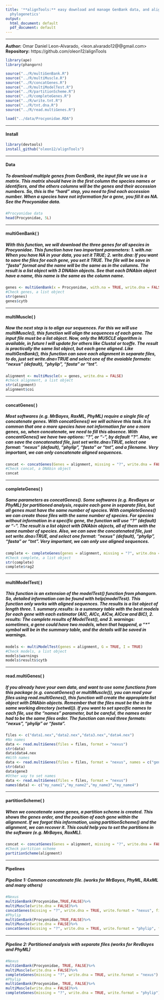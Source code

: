 ```yaml
---
title: '**alignTools:** easy download and manage GenBank data, and alignments for
  phylogenetics'
output:
  html_document: default
  pdf_document: default
---
```

***
**Author:** Omar Daniel Leon-Alvarado, <leon.alvarado12@@gmail.com> <br>
**Repository:** https://github.com/oleon12/alignTools

```r
library(ape)
library(phangorn)

source("../R/multiGenBank.R")
source("../R/multiMuscle.R")
source("../R/concatGenes.R")
source("../R/multiModelTest.R")
source("../R/partitionScheme.R")
source("../R/completeGenes.R")
source("../R/write.tnt.R")
source("../R/tnt.dna.R")
source("../R/read.multiGenes.R")

load("../data/Procyonidae.RDA")
```
***
#### **Install**
```r
library(devtools)
install_github("oleon12/alignTools")
```
***
#### **Data**
##### To download multiple genes from GenBank, the input file we use is a matrix. This matrix should have in the first column the species names or identifiers, and the others columns will be the genes and their accession numbers. So, this is the "hard" step, you need to find each accession number. When a species have not information for a gene, you fill it as NA. See the Procyonidae data.  
```r
#Procyonidae data
head(Procyonidae, 5L)
```
***
#### **multiGenBank( )**  
##### With this function, we will download the three genes for all species in Procyonidae. This function have two important parameters: 1. with.na: When you have NA in your data, you set it TRUE; 2. write.dna: If you want to save the files for each gene, you set it TRUE. The file will be save in "fasta" format and the name will be the same as in the columns. The result is a list object with 3 DNAbin objects. See that each DNAbin object have a name, this name is the same as the column name. 
```r
genes <- multiGenBank(x = Procyonidae, with.na = TRUE, write.dna = FALSE)
#Check genes, a list object
str(genes)
genes$cytb
```
***
#### **multiMuscle( )**
##### Now the next step is to align our sequences. For this we will use multiMuscle(), this function will align the sequences of each gene. The input file must be a list object. Now, only the MUSCLE algorithm is available, in future I will update for others like Clustal or tcoffe. The result is practically the same list object, but each gene aligned. Like multiGenBank(), this function can save each alignment in separate files, to do, just set write.dna=TRUE and select one of the avaiable formats: "nexus" (default), "phylip", "fasta" or "tnt".
```r
alignment <- multiMuscle(x = genes, write.dna = FALSE)
#check alignment, a list object
str(alignment)
alignment$coi
```
***
#### **concatGenes( )**
##### Most softwares (e.g. MrBayes, RaxML, PhyML) require a single file of concatenate genes. With concatGenes() we will achieve this task. It is common that one o more species have not information for one o more genes, so, when concatenate, we need to fill this absence. With concantGenes() we have two options: "?", or "-", by default "?". Also, we can save the concatenated file, just set write.dna=TRUE, select one format: "nexus" (default), "phylip", "fasta" or "tnt", and a filename. Very important, we can only concatenate aligned sequences. 
```r
concat <- concatGenes(Genes = alignment, missing = "?", write.dna = FALSE)
#Check concat, a DNAbin object
concat
```
***
#### **completeGenes( )**
##### Same parameters as concatGenes(). Some softwares (e.g. RevBayes or PhyML) for partitioned analysis, require each gene in separate files, but all genes must have the same number of species. With completeGenes() we can create those files with the same number of species. For species without information in a specific gene, the function will use "?" (default) or "-". The result is a list object with DNAbin objects, all of them with the same number of species. Also, we can save the concatenated file, just set write.dna=TRUE, and select one format: "nexus" (default), "phylip", "fasta" or "tnt". Very important, we can only use aligned sequences. 
```r
complete <- completeGenes(genes = alignment, missing = "?", write.dna = FALSE)
#Check complete, a list object
str(complete)
complete$rag2
```
***
#### **multiModelTest( )**
##### This function is an extension of the modelTest() function from phangorn. So, detailed information can be found with _help(modelTest)_. This function only works with aligned sequences. The results is a list object of length three. 1. summary.results: is a summary table with the best models for each gene with each estimator (AIC, AICc, AICw, AICcw and BIC), 2. results: The complete results of ModelTest(), and 3. warnings: sometimes, a gene could have two models, when that happend, a "*" symbol will be in the summary table, and the details will be saved in warnings.
```r
models <- multiModelTest(genes = alignment, G = TRUE, I = TRUE)
#Check models, a list object
models$warnings
models$results$cytb
```
***
#### **read.multiGenes( )**
##### If you already have your own data, and want to use some functions from this package (e.g. concatGenes() or multiMuscle()), you can read your files using read.multiGenes(), this function will create the appropiate list object with DNAbin objects. Remember that the files must be the in the same working directory (setwd()). If you want to set specific names to each file, use the "names" parameter, but be careful, the names order had to be the same files order. The function can read three formats: "nexus", "phylip" or "fasta".
```r
files <- c("data1.nex","data2.nex","data3.nex","data4.nex")
#No names
data <- read.multiGenes(files = files, format = "nexus")
str(data)
data$data4.nex
#With names
data <- read.multiGenes(files = files, format = "nexus", names = c("gene1","gene2","gene3","gene4"))
str(data)
data$gene3
#Other way to set names
data <- read.multiGenes(files = files, format = "nexus")
names(data) <- c("my_name1","my_name2","my_name3","my_name4")
```
***
#### **partitionScheme( )**
##### When we concatenate some genes, a partition scheme is created. This shows the genes order, and the position of each gene within the alignment. If we forgot this information, using partitionScheme() and the alignment, we can recover it. This could help you to set the partitions in the software (e.g. MrBayes, RaxML). 
```r
concat <- concatGenes(Genes = alignment, missing = "?", write.dna = FALSE)
#Check partition scheme
partitionScheme(alignment)
```
***
#### **Pipelines** <br>
##### Pipeline 1: Common concatenate file. (works for MrBayes, PhyML, RAxML and many others)
```r
#Nexus
multiGenBank(Procyonidae,TRUE,FALSE)%>%
multiMuscle(write.dna = FALSE)%>%
concatGenes(missing = "?", write.dna = TRUE, write.format = "nexus", filename = "concat")
#Phylip
multiGenBank(Procyonidae,TRUE,FALSE)%>%
multiMuscle(write.dna = FALSE)%>%
concatGenes(missing = "?", write.dna = TRUE, write.format = "phylip", filename = "concat")
```
***
##### Pipeline 2: Partitioned analysis with separate files (works for RevBayes and PhyML)
```r
#Nexus
multiGenBank(Procyonidae, TRUE, FALSE)%>%
multiMuscle(write.dna = FALSE)%>%
completeGenes(missing = "?", write.dna = TRUE, write.format = "nexus")
#Phylip
multiGenBank(Procyonidae, TRUE, FALSE)%>%
multiMuscle(write.dna = FALSE)%>%
completeGenes(missing = "?", write.dna = TRUE, write.format = "phylip")
```
